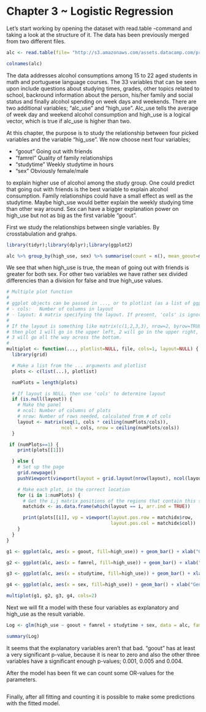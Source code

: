 
# Chapter 3 ~ Logistic Regression


Let's start working by opening the dataset with read.table -command and taking a look at the structure of it. The data has been previously merged from two different files.

```r
alc <- read.table(file= "http://s3.amazonaws.com/assets.datacamp.com/production/course_2218/datasets/alc.txt ", header=T, sep=",")

colnames(alc)

```

The data addresses alcohol consumptions among 15 to 22 aged students in math and portuguese language courses. The 33 variables that can be seen upon include questions about studying times, grades, other topics related to school, backround information about the person, his/her family and social status and finally alcohol spending on week days and weekends. There are two additional variables; "alc_use" and "high_use". Alc_use tells the average of week day and weekend alcohol consumption and high_use is a logical vector, which is true if alc_use is higher than two.

At this chapter, the purpose is to study the relationship between four picked variables and the variable "hig_use". We now choose next four variables; 

* "goout"      Going out with friends
* "famrel"     Quality of family relationships
* "studytime"  Weekly studytime in hours
* "sex"        Obviously female/male

to explain higher use of alcohol among the study group. One could predict that going out with friends is the best variable to explain alcohol consumption. Family relationships could have a small effect as well as the studytime. Maybe high_use would better explain the weekly studying time than other way around. Sex can have a bigger explanation power on high_use but not as big as the first variable "goout".

First we study the relationships between single variables. By crosstabulation and grahps.

```r
library(tidyr);library(dplyr);library(ggplot2)

```
```r

alc %>% group_by(high_use, sex) %>% summarise(count = n(), mean_goout=mean(goout), mean_famrel=mean(famrel), mean_studytime=mean(studytime))
```

We see that when high_use is true, the mean of going out with friends is greater for both sex. For other two variables we have rather sex divided differencies than a division for false and true high_use values.

```r
# Multiple plot function
#
# ggplot objects can be passed in ..., or to plotlist (as a list of ggplot objects)
# - cols:   Number of columns in layout
# - layout: A matrix specifying the layout. If present, 'cols' is ignored.
#
# If the layout is something like matrix(c(1,2,3,3), nrow=2, byrow=TRUE),
# then plot 1 will go in the upper left, 2 will go in the upper right, and
# 3 will go all the way across the bottom.
#
multiplot <- function(..., plotlist=NULL, file, cols=1, layout=NULL) {
  library(grid)

  # Make a list from the ... arguments and plotlist
  plots <- c(list(...), plotlist)

  numPlots = length(plots)

  # If layout is NULL, then use 'cols' to determine layout
  if (is.null(layout)) {
    # Make the panel
    # ncol: Number of columns of plots
    # nrow: Number of rows needed, calculated from # of cols
    layout <- matrix(seq(1, cols * ceiling(numPlots/cols)),
                    ncol = cols, nrow = ceiling(numPlots/cols))
  }

 if (numPlots==1) {
    print(plots[[1]])

  } else {
    # Set up the page
    grid.newpage()
    pushViewport(viewport(layout = grid.layout(nrow(layout), ncol(layout))))

    # Make each plot, in the correct location
    for (i in 1:numPlots) {
      # Get the i,j matrix positions of the regions that contain this subplot
      matchidx <- as.data.frame(which(layout == i, arr.ind = TRUE))

      print(plots[[i]], vp = viewport(layout.pos.row = matchidx$row,
                                      layout.pos.col = matchidx$col))
    }
  }
}
```

```r
g1 <- ggplot(alc, aes(x = goout, fill=high_use)) + geom_bar() + xlab("Going out with friends")

g2 <- ggplot(alc, aes(x = famrel, fill=high_use)) + geom_bar() + xlab("Quality of family relationships")

g3 <- ggplot(alc, aes(x = studytime, fill=high_use)) + geom_bar() + xlab("Weekly studying time in hours")

g4 <- ggplot(alc, aes(x = sex, fill=high_use)) + geom_bar() + xlab("Gender")

multiplot(g1, g2, g3, g4, cols=2)
```


Next we will fit a model with these four variables as explanatory and high_use as the result variable.

```r
Log <- glm(high_use ~ goout + famrel + studytime + sex, data = alc, family = "binomial")

summary(Log)

```

It seems that the explanatory variables aren't that bad. "goout" has at least a very significant p-value, because it is near to zero and also the other three variables have a significant enough p-values; 0.001, 0.005 and 0.004. 


After the model has been fit we can count some OR-values for the parameters.

```r


```



Finally, after all fitting and counting it is possible to make some predictions with the fitted model.

```r

```








